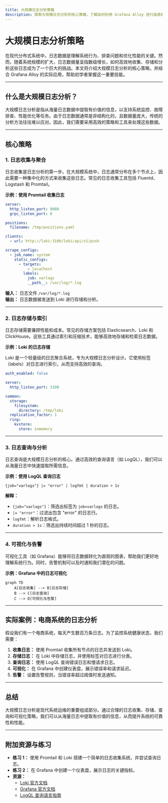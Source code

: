 ```yaml
---
title: 大规模日志分析策略
description: 探索大规模日志分析的核心策略，了解如何利用 Grafana Alloy 进行高效的日志收集、处理和分析。
---
```


# 大规模日志分析策略

在现代分布式系统中，日志数据是理解系统行为、排查问题和优化性能的关键。然而，随着系统规模的扩大，日志数据量呈指数级增长，如何高效地收集、存储和分析这些日志成为了一个巨大的挑战。本文将介绍大规模日志分析的核心策略，并结合 Grafana Alloy 的实际应用，帮助初学者掌握这一重要技能。

---

## 什么是大规模日志分析？

大规模日志分析是指从海量日志数据中提取有价值的信息，以支持系统监控、故障排查、性能优化等任务。由于日志数据通常是非结构化的，且数据量庞大，传统的分析方法往往难以应对。因此，我们需要采用高效的策略和工具来处理这些数据。

---

## 核心策略

### 1. 日志收集与聚合

日志收集是日志分析的第一步。在大规模系统中，日志通常分布在多个节点上，因此需要一种集中化的方式来收集这些日志。常见的日志收集工具包括 Fluentd、Logstash 和 Promtail。

**示例：使用 Promtail 收集日志**

```yaml
server:
  http_listen_port: 9080
  grpc_listen_port: 0

positions:
  filename: /tmp/positions.yaml

clients:
  - url: http://loki:3100/loki/api/v1/push

scrape_configs:
  - job_name: system
    static_configs:
      - targets:
          - localhost
        labels:
          job: varlogs
          __path__: /var/log/*.log
```

**输入：** 日志文件 `/var/log/*.log`  
**输出：** 日志数据被发送到 Loki 进行存储和分析。

---

### 2. 日志存储与索引

日志存储需要兼顾性能和成本。常见的存储方案包括 Elasticsearch、Loki 和 ClickHouse。这些工具通过索引和压缩技术，能够高效地存储和检索日志数据。

**示例：Loki 的日志存储**

Loki 是一个轻量级的日志聚合系统，专为大规模日志分析设计。它使用标签（labels）对日志进行索引，从而支持高效的查询。

```yaml
auth_enabled: false

server:
  http_listen_port: 3100

common:
  storage:
    filesystem:
      directory: /tmp/loki
  replication_factor: 1
  ring:
    kvstore:
      store: inmemory
```

---

### 3. 日志查询与分析

日志查询是大规模日志分析的核心。通过高效的查询语言（如 LogQL），我们可以从海量日志中快速提取所需信息。

**示例：使用 LogQL 查询日志**

```logql
{job="varlogs"} |= "error" | logfmt | duration > 1s
```

**解释：**  
- `{job="varlogs"}`：筛选出标签为 `job=varlogs` 的日志。  
- `|= "error"`：过滤出包含 "error" 的日志行。  
- `logfmt`：解析日志格式。  
- `duration > 1s`：筛选出持续时间超过 1 秒的日志。

---

### 4. 可视化与告警

可视化工具（如 Grafana）能够将日志数据转化为直观的图表，帮助我们更好地理解系统行为。同时，告警机制可以及时通知我们潜在的问题。

**示例：Grafana 中的日志可视化**

```mermaid
graph TD
    A[日志收集] --> B[日志存储]
    B --> C[日志查询]
    C --> D[可视化与告警]
```

---

## 实际案例：电商系统的日志分析

假设我们有一个电商系统，每天产生数百万条日志。为了监控系统健康状态，我们需要：

1. **收集日志：** 使用 Promtail 收集所有节点的日志并发送到 Loki。  
2. **存储日志：** 在 Loki 中存储日志，并使用标签对日志进行分类。  
3. **查询日志：** 使用 LogQL 查询错误日志和慢请求日志。  
4. **可视化：** 在 Grafana 中创建仪表盘，展示错误率和请求延迟。  
5. **告警：** 设置告警规则，当错误率超过阈值时发送通知。

---

## 总结

大规模日志分析是现代系统运维的重要组成部分。通过合理的日志收集、存储、查询和可视化策略，我们可以从海量日志中提取有价值的信息，从而提升系统的可靠性和性能。

---

## 附加资源与练习

- **练习 1：** 使用 Promtail 和 Loki 搭建一个简单的日志收集系统，并尝试查询日志。  
- **练习 2：** 在 Grafana 中创建一个仪表盘，展示日志的关键指标。  
- **资源：**  
  - [Loki 官方文档](https://grafana.com/docs/loki/latest/)  
  - [Grafana 官方文档](https://grafana.com/docs/grafana/latest/)  
  - [LogQL 查询语言指南](https://grafana.com/docs/loki/latest/logql/)